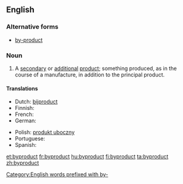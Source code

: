 ==English==
{{wikipedia|by-product}}

===Alternative forms===
* [[by-product]]

===Noun===
{{en-noun}}

# A [[secondary]] or [[additional]] [[product]]; something produced, as in the course of a manufacture, in addition to the principal product.

====Translations====
{{trans-top|secondary or additional product}}
* Dutch: [[bijproduct]]
* Finnish: {{t|fi|sivutuote}}
* French: {{t+|fr|sous-produit|m}}
* German: {{t-|de|Nebenprodukt}}
{{trans-mid}}
* Polish: [[produkt uboczny]]
* Portuguese: {{t+|pt|derivado}}
* Spanish: {{t-|es|subproducto|m}}
{{trans-bottom}}

[[Category:English words prefixed with by-]]

[[et:byproduct]]
[[fr:byproduct]]
[[hu:byproduct]]
[[fi:byproduct]]
[[ta:byproduct]]
[[zh:byproduct]]